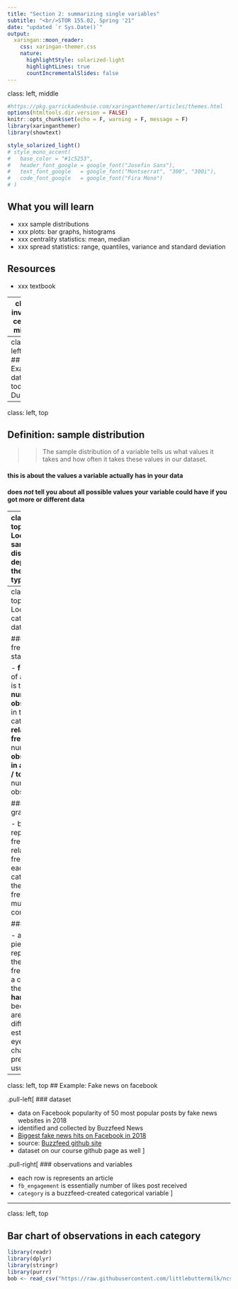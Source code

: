```yaml
---
title: "Section 2: summarizing single variables"
subtitle: "<br/>STOR 155.02, Spring '21"
date: "updated `r Sys.Date()`"
output:
  xaringan::moon_reader:
    css: xaringan-themer.css
    nature:
      highlightStyle: solarized-light
      highlightLines: true
      countIncrementalSlides: false
---
```

class: left, middle

```r
#https://pkg.garrickadenbuie.com/xaringanthemer/articles/themes.html
options(htmltools.dir.version = FALSE)
knitr::opts_chunk$set(echo = F, warning = F, message = F)
library(xaringanthemer)
library(showtext)

style_solarized_light()
# style_mono_accent(
#   base_color = "#1c5253",
#   header_font_google = google_font("Josefin Sans"),
#   text_font_google   = google_font("Montserrat", "300", "300i"),
#   code_font_google   = google_font("Fira Mono")
# )
```

## What you will learn

- xxx sample distributions
- xxx plots: bar graphs, histograms
- xxx centrality statistics: mean, median
- xxx spread statistics: range, quantiles, variance and standard deviation

## Resources

- xxx textbook

---
class: inverse, center, middle

# Looking at data

---
class: left, top
## Example data for today: Duke



---
class: left, top

## Definition: sample distribution
>> The sample distribution of a variable tells us what values it takes and how often it takes these values in our dataset.


#### this is about the values a variable actually has in your data

#### does *not* tell you about all possible values your variable could have if you got more or different data

---
class: left, top
## Looking at sample distributions: depends on the variable type

.pull-left[
### Categorical:

#### bar graphs

#### pie charts
]


.pull-right[
### Numeric/quantitative:

#### histograms
]

---
class: left, top
## Looking at categorical data

### frequency statistics

- **frequency** of a category is the **number of observations** in that category
- **relative frequency** is number of **observations in a category / total** number of observations 

### bar graph

- bar height represents frequency or relative frequency for each category
- the frequency must first be computed

### pie chart

- area of a pie slice represents the relative frequency of a category
- these can be **hard to read** because areas are difficult to estimate by eye
- bar charts preferred usually

---
class: left, top
## Example: Fake news on facebook

.pull-left[
### dataset

- data on Facebook popularity of 50 most popular posts by fake news websites in 2018
- identified and collected by Buzzfeed News
- [Biggest fake news hits on Facebook in 2018](https://www.buzzfeednews.com/article/craigsilverman/facebook-fake-news-hits-2018)
- source: [Buzzfeed github site](https://github.com/BuzzFeedNews/2018-12-fake-news-top-50)
- dataset on our course github page as well
]


.pull-right[
### observations and variables

- each row is represents an article
- `fb_engagement` is essentially number of likes post received
- `category` is a buzzfeed-created categorical variable
]

---
class: left, top

## Bar chart of observations in each category
```r
library(readr)
library(dplyr)
library(stringr)
library(purrr)
bob <- read_csv("https://raw.githubusercontent.com/littlebuttermilk/ncssm_sessions/master/data/bob_ross_paintings.csv")
```



